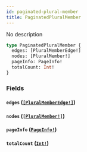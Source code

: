 ```yaml
---
id: paginated-plural-member
title: PaginatedPluralMember
---
```


No description

```graphql
type PaginatedPluralMember {
  edges: [PluralMemberEdge!]
  nodes: [PluralMember!]
  pageInfo: PageInfo!
  totalCount: Int!
}
```

### Fields

#### `edges` ([`[PluralMemberEdge!]`](/docs/graphql/objects/plural-member-edge))

#### `nodes` ([`[PluralMember!]`](/docs/graphql/objects/plural-member))

#### `pageInfo` ([`PageInfo!`](/docs/graphql/objects/page-info))

#### `totalCount` ([`Int!`](/docs/graphql/scalars/int))
